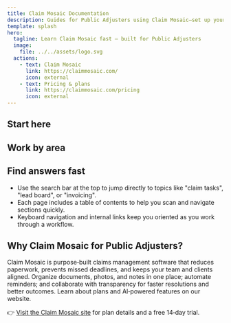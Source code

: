 ```yaml
---
title: Claim Mosaic Documentation
description: Guides for Public Adjusters using Claim Mosaic—set up your account, manage claims and leads, track tasks, run reports, and configure settings to streamline your practice.
template: splash
hero:
  tagline: Learn Claim Mosaic fast — built for Public Adjusters
  image:
    file: ../../assets/logo.svg
  actions:
    - text: Claim Mosaic
      link: https://claimmosaic.com/
      icon: external
    - text: Pricing & plans
      link: https://claimmosaic.com/pricing
      icon: external
---
```



## Start here

<CardGrid>
	<LinkCard title="Account setup" href="/getting-started/account-setup/" description="Create your workspace, invite users, and configure your profile." />
	<LinkCard title="FAQ" href="/getting-started/faq/" description="Quick answers to common onboarding questions." />
	<LinkCard title="Tiers & pricing" href="/getting-started/tiers-pricing/" description="Choose the plan that fits your firm and team size." />
</CardGrid>

## Work by area

<CardGrid>
	<LinkCard title="Claims — overview" href="/claims/overview/" description="Understand the centralized claim hub and core workflows." />
	<LinkCard title="Claims — list & detail" href="/claims/claims-list/" description="Find and manage claims across your pipeline." />
	<LinkCard title="Leads" href="/leads/overview/" description="Track prospects from intake to conversion." />
	<LinkCard title="Mosaic View (boards & calendar)" href="/mosaic-view/claim-board/" description="Visualize work with boards, calendars, and maps." />
	<LinkCard title="Dashboards" href="/dashboard/user-dashboard/" description="Personal and admin insights for your team." />
	<LinkCard title="Contacts & Companies" href="/contacts/overview/" description="Organize people and organizations in one place." />
	<LinkCard title="Tasks" href="/tasks/overview/" description="Create, assign, and track work across claims." />
	<LinkCard title="Settings" href="/settings/general/" description="Configure users, fields, invoicing, access rights, automation, and more." />
	<LinkCard title="Reports" href="/reports/overview/" description="Track performance and outcomes across your firm." />
</CardGrid>

## Find answers fast

- Use the search bar at the top to jump directly to topics like "claim tasks", "lead board", or "invoicing".
- Each page includes a table of contents to help you scan and navigate sections quickly.
- Keyboard navigation and internal links keep you oriented as you work through a workflow.

## Why Claim Mosaic for Public Adjusters?

Claim Mosaic is purpose‑built claims management software that reduces paperwork, prevents missed deadlines, and keeps your team and clients aligned. Organize documents, photos, and notes in one place; automate reminders; and collaborate with transparency for faster resolutions and better outcomes. Learn about plans and AI‑powered features on our website.

👉 [Visit the Claim Mosaic site](https://claimmosaic.com/) for plan details and a free 14‑day trial.
